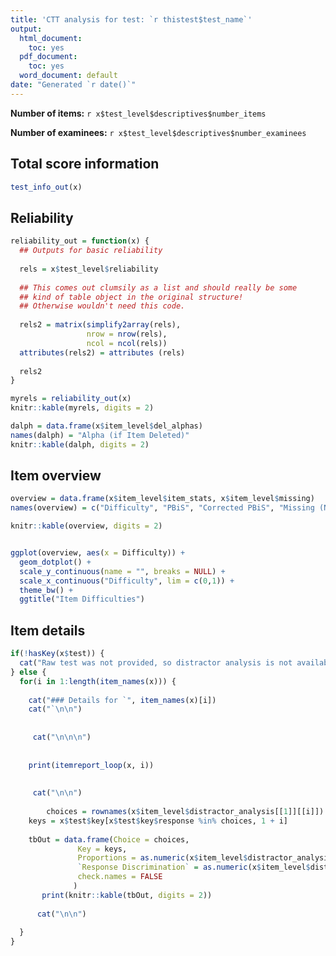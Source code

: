 ```yaml
---
title: 'CTT analysis for test: `r thistest$test_name`'
output:
  html_document:
    toc: yes
  pdf_document:
    toc: yes
  word_document: default
date: "Generated `r date()`"
---
```




**Number of items:** `r x$test_level$descriptives$number_items`

**Number of examinees:** `r x$test_level$descriptives$number_examinees`


## Total score information

```r
test_info_out(x)

```


## Reliability

```r
reliability_out = function(x) {
  ## Outputs for basic reliability
   
  rels = x$test_level$reliability
  
  ## This comes out clumsily as a list and should really be some 
  ## kind of table object in the original structure!
  ## Otherwise wouldn't need this code.
    
  rels2 = matrix(simplify2array(rels),
                 nrow = nrow(rels),
                 ncol = ncol(rels))
  attributes(rels2) = attributes (rels)  
  
  rels2
}

myrels = reliability_out(x)
knitr::kable(myrels, digits = 2)

dalph = data.frame(x$item_level$del_alphas)
names(dalph) = "Alpha (if Item Deleted)"
knitr::kable(dalph, digits = 2)
```

## Item overview

```r
overview = data.frame(x$item_level$item_stats, x$item_level$missing)
names(overview) = c("Difficulty", "PBiS", "Corrected PBiS", "Missing (N)", "Missing (p)")

knitr::kable(overview, digits = 2)


ggplot(overview, aes(x = Difficulty)) + 
  geom_dotplot() + 
  scale_y_continuous(name = "", breaks = NULL) +
  scale_x_continuous("Difficulty", lim = c(0,1)) +
  theme_bw() +
  ggtitle("Item Difficulties")

```


## Item details

```r
if(!hasKey(x$test)) {
  cat("Raw test was not provided, so distractor analysis is not available.\n")
} else {
  for(i in 1:length(item_names(x))) {
  
    cat("### Details for `", item_names(x)[i])
    cat("`\n\n")
  
    
     cat("\n\n\n")
  
   
    print(itemreport_loop(x, i))
   
   
     cat("\n\n")
  
        choices = rownames(x$item_level$distractor_analysis[[1]][[i]])
    keys = x$test$key[x$test$key$response %in% choices, 1 + i]
    
    tbOut = data.frame(Choice = choices,
               Key = keys,
               Proportions = as.numeric(x$item_level$distractor_analysis[[1]][[i]]),
               `Response Discrimination` = as.numeric(x$item_level$distractor_analysis[[2]][[i]]),
               check.names = FALSE
              )
       print(knitr::kable(tbOut, digits = 2))
    
      cat("\n\n")
    
  }
}

```


